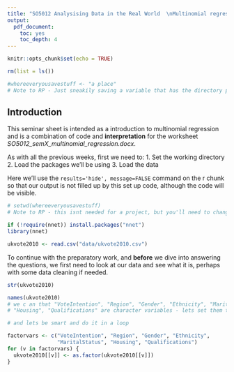```yaml
---
title: "SO5012 Analysising Data in the Real World  \nMultinomial regression  \nSolutions and commentary"
output: 
  pdf_document: 
    toc: yes
    toc_depth: 4
---
```


```r
knitr::opts_chunk$set(echo = TRUE)

rm(list = ls())

#whereeveryousavestuff <- "a place"
# Note to RP - Just sneakily saving a variable that has the directory path so make the code look better below
```

## Introduction

This seminar sheet is intended as a introduction to multinomial regression and is a combination of code and **interpretation** for the worksheet *SO5012_semX_multinomial_regression.docx*. 

As with all the previous weeks, first we need to:
1. Set the working directory
2. Load the packages we'll be using
3. Load the data

Here we'll use the `results='hide', message=FALSE` command on the r chunk so that our output is not filled up by this set up code, although the code will be visible. 

```r

# setwd(whereeveryousavestuff)
# Note to RP - this isnt needed for a project, but you'll need to change if just posting rmd

if (!require(nnet)) install.packages("nnet")
library(nnet)

ukvote2010 <- read.csv("data/ukvote2010.csv")

```

To continue with the preparatory work, and **before** we dive into answering the questions, we first need to look at our data and see what it is, perhaps with some data cleaning if needed.

```r

str(ukvote2010)

names(ukvote2010)
# we c an that "VoteIntention", "Region", "Gender", "Ethnicity", "MaritalStatus", 
# "Housing", "Qualifications" are character variables - lets set them to factors

# and lets be smart and do it in a loop

factorvars <- c("VoteIntention", "Region", "Gender", "Ethnicity", 
                "MaritalStatus", "Housing", "Qualifications")
for (v in factorvars) {
  ukvote2010[[v]] <- as.factor(ukvote2010[[v]])
}


```

